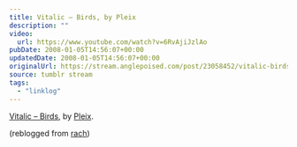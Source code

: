 ```yaml
---
title: Vitalic – Birds, by Pleix
description: ""
video:
  url: https://www.youtube.com/watch?v=6RvAjiJzlAo
pubDate: 2008-01-05T14:56:07+00:00
updatedDate: 2008-01-05T14:56:07+00:00
originalUrl: https://stream.anglepoised.com/post/23058452/vitalic-birds-by-pleix-reblogged-from-rach
source: tumblr stream
tags:
  - "linklog"
---
```


[Vitalic &#8211; Birds][1], by [Pleix][2].

(reblogged from [rach][3])

[1]: https://www.youtube.com/watch?v=6RvAjiJzlAo
[2]: http://www.pleix.net/
[3]: http://rach.tumblr.com/
